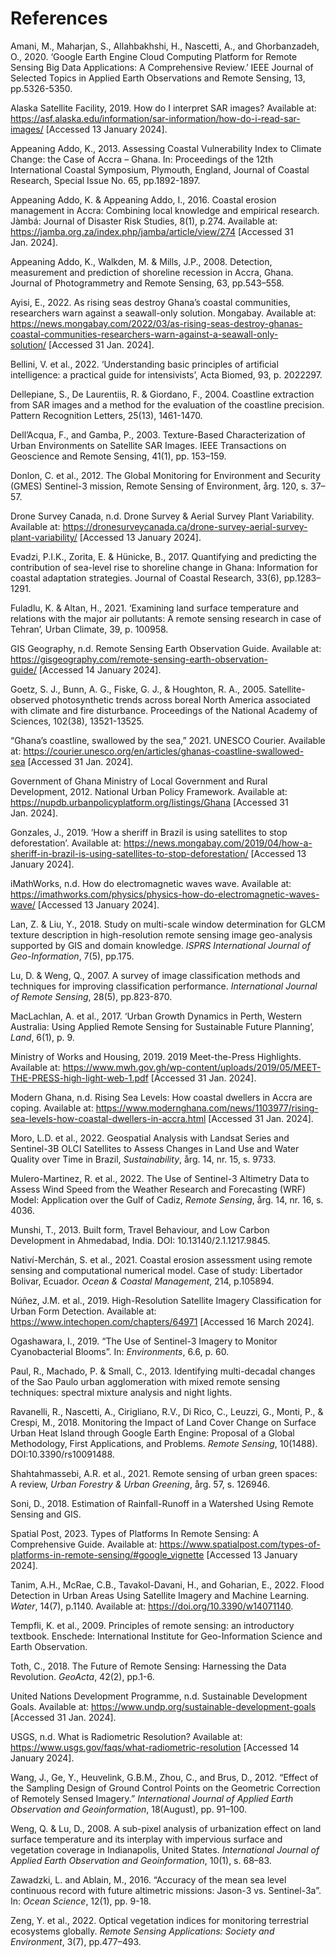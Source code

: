 # References {.unnumbered}

::: {#refs}
:::

Amani, M., Maharjan, S., Allahbakhshi, H., Nascetti, A., and Ghorbanzadeh, O., 2020. 'Google Earth Engine Cloud Computing Platform for Remote Sensing Big Data Applications: A Comprehensive Review.' IEEE Journal of Selected Topics in Applied Earth Observations and Remote Sensing, 13, pp.5326-5350.

Alaska Satellite Facility, 2019. How do I interpret SAR images? Available at: <https://asf.alaska.edu/information/sar-information/how-do-i-read-sar-images/> \[Accessed 13 January 2024\].

Appeaning Addo, K., 2013. Assessing Coastal Vulnerability Index to Climate Change: the Case of Accra -- Ghana. In: Proceedings of the 12th International Coastal Symposium, Plymouth, England, Journal of Coastal Research, Special Issue No. 65, pp.1892-1897.

Appeaning Addo, K. & Appeaning Addo, I., 2016. Coastal erosion management in Accra: Combining local knowledge and empirical research. Jàmbá: Journal of Disaster Risk Studies, 8(1), p.274. Available at: <https://jamba.org.za/index.php/jamba/article/view/274> \[Accessed 31 Jan. 2024\].

Appeaning Addo, K., Walkden, M. & Mills, J.P., 2008. Detection, measurement and prediction of shoreline recession in Accra, Ghana. Journal of Photogrammetry and Remote Sensing, 63, pp.543--558.

Ayisi, E., 2022. As rising seas destroy Ghana's coastal communities, researchers warn against a seawall-only solution. Mongabay. Available at: <https://news.mongabay.com/2022/03/as-rising-seas-destroy-ghanas-coastal-communities-researchers-warn-against-a-seawall-only-solution/> \[Accessed 31 Jan. 2024\].

Bellini, V. et al., 2022. 'Understanding basic principles of artificial intelligence: a practical guide for intensivists', Acta Biomed, 93, p. 2022297.

Dellepiane, S., De Laurentiis, R. & Giordano, F., 2004. Coastline extraction from SAR images and a method for the evaluation of the coastline precision. Pattern Recognition Letters, 25(13), 1461-1470.

Dell'Acqua, F., and Gamba, P., 2003. Texture-Based Characterization of Urban Environments on Satellite SAR Images. IEEE Transactions on Geoscience and Remote Sensing, 41(1), pp. 153--159.

Donlon, C. et al., 2012. The Global Monitoring for Environment and Security (GMES) Sentinel-3 mission, Remote Sensing of Environment, årg. 120, s. 37--57.

Drone Survey Canada, n.d. Drone Survey & Aerial Survey Plant Variability. Available at: <https://dronesurveycanada.ca/drone-survey-aerial-survey-plant-variability/> \[Accessed 13 January 2024\].

Evadzi, P.I.K., Zorita, E. & Hünicke, B., 2017. Quantifying and predicting the contribution of sea-level rise to shoreline change in Ghana: Information for coastal adaptation strategies. Journal of Coastal Research, 33(6), pp.1283--1291.

Fuladlu, K. & Altan, H., 2021. 'Examining land surface temperature and relations with the major air pollutants: A remote sensing research in case of Tehran', Urban Climate, 39, p. 100958.

GIS Geography, n.d. Remote Sensing Earth Observation Guide. Available at: <https://gisgeography.com/remote-sensing-earth-observation-guide/> \[Accessed 14 January 2024\].

Goetz, S. J., Bunn, A. G., Fiske, G. J., & Houghton, R. A., 2005. Satellite-observed photosynthetic trends across boreal North America associated with climate and fire disturbance. Proceedings of the National Academy of Sciences, 102(38), 13521-13525.

"Ghana's coastline, swallowed by the sea," 2021. UNESCO Courier. Available at: <https://courier.unesco.org/en/articles/ghanas-coastline-swallowed-sea> \[Accessed 31 Jan. 2024\].

Government of Ghana Ministry of Local Government and Rural Development, 2012. National Urban Policy Framework. Available at: <https://nupdb.urbanpolicyplatform.org/listings/Ghana> \[Accessed 31 Jan. 2024\].

Gonzales, J., 2019. 'How a sheriff in Brazil is using satellites to stop deforestation'. Available at: <https://news.mongabay.com/2019/04/how-a-sheriff-in-brazil-is-using-satellites-to-stop-deforestation/> \[Accessed 13 January 2024\].

iMathWorks, n.d. How do electromagnetic waves wave. Available at: <https://imathworks.com/physics/physics-how-do-electromagnetic-waves-wave/> \[Accessed 13 January 2024\].

Lan, Z. & Liu, Y., 2018. Study on multi-scale window determination for GLCM texture description in high-resolution remote sensing image geo-analysis supported by GIS and domain knowledge. *ISPRS International Journal of Geo-Information*, 7(5), pp.175.

Lu, D. & Weng, Q., 2007. A survey of image classification methods and techniques for improving classification performance. *International Journal of Remote Sensing*, 28(5), pp.823-870.

MacLachlan, A. et al., 2017. 'Urban Growth Dynamics in Perth, Western Australia: Using Applied Remote Sensing for Sustainable Future Planning', *Land*, 6(1), p. 9.

Ministry of Works and Housing, 2019. 2019 Meet-the-Press Highlights. Available at: <https://www.mwh.gov.gh/wp-content/uploads/2019/05/MEET-THE-PRESS-high-light-web-1.pdf> \[Accessed 31 Jan. 2024\].

Modern Ghana, n.d. Rising Sea Levels: How coastal dwellers in Accra are coping. Available at: <https://www.modernghana.com/news/1103977/rising-sea-levels-how-coastal-dwellers-in-accra.html> \[Accessed 31 Jan. 2024\].

Moro, L.D. et al., 2022. Geospatial Analysis with Landsat Series and Sentinel-3B OLCI Satellites to Assess Changes in Land Use and Water Quality over Time in Brazil, *Sustainability*, årg. 14, nr. 15, s. 9733.

Mulero-Martinez, R. et al., 2022. The Use of Sentinel-3 Altimetry Data to Assess Wind Speed from the Weather Research and Forecasting (WRF) Model: Application over the Gulf of Cadiz, *Remote Sensing*, årg. 14, nr. 16, s. 4036.

Munshi, T., 2013. Built form, Travel Behaviour, and Low Carbon Development in Ahmedabad, India. DOI: 10.13140/2.1.1217.9845.

Nativí-Merchán, S. et al., 2021. Coastal erosion assessment using remote sensing and computational numerical model. Case of study: Libertador Bolivar, Ecuador. *Ocean & Coastal Management*, 214, p.105894.

Núñez, J.M. et al., 2019. High-Resolution Satellite Imagery Classification for Urban Form Detection. Available at: <https://www.intechopen.com/chapters/64971> \[Accessed 16 March 2024\].

Ogashawara, I., 2019. "The Use of Sentinel-3 Imagery to Monitor Cyanobacterial Blooms". In: *Environments*, 6.6, p. 60.

Paul, R., Machado, P. & Small, C., 2013. Identifying multi-decadal changes of the Sao Paulo urban agglomeration with mixed remote sensing techniques: spectral mixture analysis and night lights.

Ravanelli, R., Nascetti, A., Cirigliano, R.V., Di Rico, C., Leuzzi, G., Monti, P., & Crespi, M., 2018. Monitoring the Impact of Land Cover Change on Surface Urban Heat Island through Google Earth Engine: Proposal of a Global Methodology, First Applications, and Problems. *Remote Sensing*, 10(1488). DOI:10.3390/rs10091488.

Shahtahmassebi, A.R. et al., 2021. Remote sensing of urban green spaces: A review, *Urban Forestry & Urban Greening*, årg. 57, s. 126946.

Soni, D., 2018. Estimation of Rainfall-Runoff in a Watershed Using Remote Sensing and GIS.

Spatial Post, 2023. Types of Platforms In Remote Sensing: A Comprehensive Guide. Available at: <https://www.spatialpost.com/types-of-platforms-in-remote-sensing/#google_vignette> \[Accessed 13 January 2024\].

Tanim, A.H., McRae, C.B., Tavakol-Davani, H., and Goharian, E., 2022. Flood Detection in Urban Areas Using Satellite Imagery and Machine Learning. *Water*, 14(7), p.1140. Available at: <https://doi.org/10.3390/w14071140>.

Tempfli, K. et al., 2009. Principles of remote sensing: an introductory textbook. Enschede: International Institute for Geo-Information Science and Earth Observation.

Toth, C., 2018. The Future of Remote Sensing: Harnessing the Data Revolution. *GeoActa*, 42(2), pp.1-6.

United Nations Development Programme, n.d. Sustainable Development Goals. Available at: <https://www.undp.org/sustainable-development-goals> \[Accessed 31 Jan. 2024\].

USGS, n.d. What is Radiometric Resolution? Available at: <https://www.usgs.gov/faqs/what-radiometric-resolution> \[Accessed 14 January 2024\].

Wang, J., Ge, Y., Heuvelink, G.B.M., Zhou, C., and Brus, D., 2012. "Effect of the Sampling Design of Ground Control Points on the Geometric Correction of Remotely Sensed Imagery." *International Journal of Applied Earth Observation and Geoinformation*, 18(August), pp. 91--100.

Weng, Q. & Lu, D., 2008. A sub-pixel analysis of urbanization effect on land surface temperature and its interplay with impervious surface and vegetation coverage in Indianapolis, United States. *International Journal of Applied Earth Observation and Geoinformation*, 10(1), s. 68--83.

Zawadzki, L. and Ablain, M., 2016. "Accuracy of the mean sea level continuous record with future altimetric missions: Jason-3 vs. Sentinel-3a". In: *Ocean Science*, 12(1), pp. 9-18.

Zeng, Y. et al., 2022. Optical vegetation indices for monitoring terrestrial ecosystems globally. *Remote Sensing Applications: Society and Environment*, 3(7), pp.477--493.
